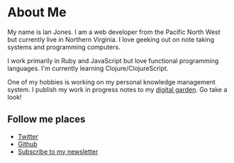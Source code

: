 # About Me

My name is Ian Jones. I am a web developer from the Pacific North West but currently live in Northern Virginia. I love geeking out on note taking systems and programming computers.

I work primarily in Ruby and JavaScript but love functional programming languages. I'm currently learning Clojure/ClojureScript.

One of my hobbies is working on my personal knowledge management system. I publish my work in progress notes to my [digital garden](https://garden.ianjones.us). Go take a look!

## Follow me places

- [Twitter](https://twitter.com/_jonesian)
- [Github](https://github.com/theianjones)
- [Subscribe to my newsletter](https://motivated-author-5788.ck.page/8610ba744e)

